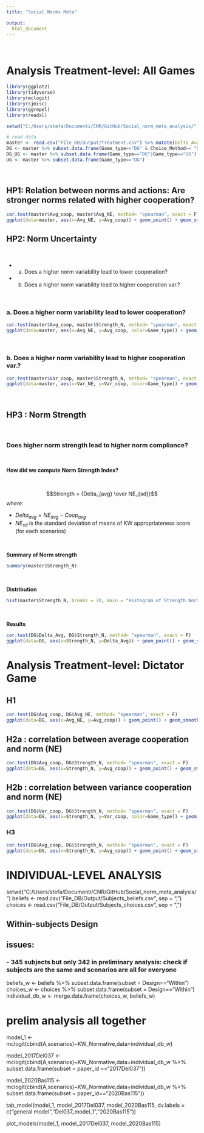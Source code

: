 ```yaml
---
title: "Social Norms Meta"

output: 
  html_document
---
```

<br>

# Analysis Treatment-level: All Games

```r

library(ggplot2)
library(tidyverse)
library(mclogit)
library(sjmisc)
library(ggrepel)
library(readxl)

setwd("C:/Users/stefa/Documenti/CNR/GitHub/Social_norm_meta_analysis/")

# read data 
master <- read.csv("File_DB/Output/Treatment.csv") %>% mutate(Delta_Avg = Avg_NE - Avg_coop, Strength_N = Delta_Avg/Sd_Avg_NE)
DG <- master %>% subset.data.frame(Game_type=="DG" & Choice_Method== "Direct")
DG_UG <- master %>% subset.data.frame(Game_type=="DG"|Game_type=="UG")
UG <- master %>% subset.data.frame(Game_type=="UG")

```

<br>

## HP1: Relation between norms and actions: Are stronger norms related with higher cooperation?

```r

cor.test(master$Avg_coop, master$Avg_NE, method= "spearman", exact = F)
ggplot(data=master, aes(x=Avg_NE, y=Avg_coop)) + geom_point() + geom_smooth(method = "lm") + ggtitle("H1 : correlation between average cooperation and norm (NE)")

```

## HP2: Norm Uncertainty

<br>

- a. Does a higher norm variability lead to lower cooperation?
- b. Does a higher norm variability lead to higher cooperation var.?

<br>

### a. Does a higher norm variability lead to lower cooperation?

```r

cor.test(master$Avg_coop, master$Strength_N, method= "spearman", exact = F)
ggplot(data=master, aes(x=Avg_NE, y=Avg_coop, color=Game_type)) + geom_point() + geom_smooth() + ggtitle("H2a : correlation between average cooperation and norm (NE)")
```

<br>

### b. Does a higher norm variability lead to higher cooperation var.?

```r

cor.test(master$Var_coop, master$Strength_N, method= "spearman", exact = F)
ggplot(data=master, aes(x=Var_NE, y=Var_coop, color=Game_type)) + geom_point() + geom_smooth() + ggtitle("H2b : correlation between variance cooperation and norm (NE)")

```

<br>

## HP3 : Norm Strength

<br>

### Does higher norm strength lead to higher norm compliance?

<br>

**How did we compute Norm Strength Index?**

<br>

$$Strength = {Delta_{avg} \over NE_{sd}}$$
*where:*

- $Delta_{avg} = NE_{avg} - Coop_{avg}$
- $NE_{sd}$ is the standard deviation of means of KW appropriateness score (for each scenarios)

<br>

**Summary of Norm strength**

```r
summary(master$Strength_N)
```

<br>

**Distribution**

```r
hist(master$Strength_N, breaks = 20, main = "Histogram of Strength Norm", xlab = "Strength Norm")
```

<br>

**Results**

```r
cor.test(DG$Delta_Avg, DG$Strength_N, method= "spearman", exact = F)
ggplot(data=DG, aes(x=Strength_N, y=Delta_Avg)) + geom_point() + geom_smooth(method = "lm") + ggtitle("Does higher norm strength lead to higher norm compliance?")

```


# Analysis Treatment-level: Dictator Game

## H1
```r

cor.test(DG$Avg_coop, DG$Avg_NE, method= "spearman", exact = F)
ggplot(data=DG, aes(x=Avg_NE, y=Avg_coop)) + geom_point() + geom_smooth(method = "lm") + ggtitle("H1 : correlation between average cooperation and norm (NE) \n DG only")
```

## H2a : correlation between average cooperation and norm (NE)
```r

cor.test(DG$Avg_coop, DG$Strength_N, method= "spearman", exact = F)
ggplot(data=DG, aes(x=Strength_N, y=Avg_coop)) + geom_point() + geom_smooth() + ggtitle("H2a : correlation between average cooperation and norm (NE) \n DG only")
```

## H2b : correlation between variance cooperation and norm (NE)
```r
      
cor.test(DG$Var_coop, DG$Strength_N, method= "spearman", exact = F)
ggplot(data=DG, aes(x=Strength_N, y=Var_coop, color=Game_type)) + geom_point() + geom_smooth() + ggtitle("H2b : correlation between variance cooperation and norm (NE) \n DG only")
```

### H3
```r

cor.test(DG$Avg_coop, DG$Strength_N, method= "spearman", exact = F)
ggplot(data=DG, aes(x=Strength_N, y=Avg_coop)) + geom_point() + geom_smooth(method = "lm") + ggtitle("H3 \n DG only")
```

# INDIVIDUAL-LEVEL ANALYSIS

setwd("C:/Users/stefa/Documenti/CNR/GitHub/Social_norm_meta_analysis/")
beliefs <- read.csv("File_DB/Output/Subjects_beliefs.csv", sep = ",")
choices <- read.csv("File_DB/Output/Subjects_choices.csv", sep = ",")


## Within-subjects Design

## issues: 
### - 345 subjects but only 342 in preliminary analysis: check if subjects are the same and scenarios are all for everyone

beliefs_w <- beliefs %>% subset.data.frame(subset = Design=="Within")
choices_w <- choices %>% subset.data.frame(subset = Design=="Within")
individual_db_w <- merge.data.frame(choices_w, beliefs_w)

# prelim analysis all together
model_1 <- mclogit(cbind(A,scenarios)~KW_Normative,data=individual_db_w)

model_2017Del037 <- mclogit(cbind(A,scenarios)~KW_Normative,data=individual_db_w %>% 
                            subset.data.frame(subset = paper_id =="2017Del037"))

model_2020Bas115 <- mclogit(cbind(A,scenarios)~KW_Normative,data=individual_db_w %>% 
                              subset.data.frame(subset = paper_id=="2020Bas115"))

tab_model(model_1, model_2017Del037, 
          model_2020Bas115, 
          dv.labels = c("general model","Del037_model_1","2020Bas115"))

plot_models(model_1, model_2017Del037, 
          model_2020Bas115)
